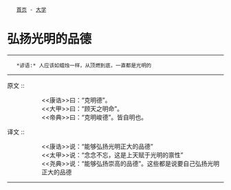 <div class="nav">
	[[../index|首页]] - [[index|大学]]
</div>
= 弘扬光明的品德 =
----
    *谚语:* 人应该如蜡烛一样，从顶燃到底，一直都是光明的
----

原文 ::
:: <<康诰>>曰：“克明德”。
:: <<大甲>>曰：“顾天之明命”。
:: <<帝典>>曰：“克明峻德”。皆自明也。

译文 ::
:: <<康诰>>说：“能够弘扬光明正大的品德”
:: <<太甲>>说：“念念不忘，这是上天赋于光明的禀性”
:: <<尧典>>说：“能够弘扬崇高的品德”。这些都是说要自己弘扬光明正大的品德
----
